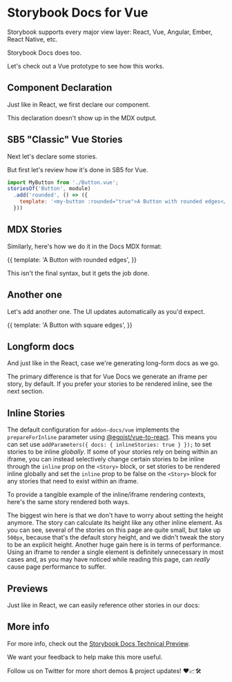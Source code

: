 
# Storybook Docs for Vue

Storybook supports every major view layer:
React, Vue, Angular, Ember, React Native, etc.

Storybook Docs does too.

<Story id="welcome--welcome" height="370px" />

Let's check out a Vue prototype to see how this works.

## Component Declaration

Just like in React, we first declare our component.

<Meta title="Addon|Docs" />

This declaration doesn't show up in the MDX output.

## SB5 "Classic" Vue Stories

Next let's declare some stories.

But first let's review how it's done in SB5 for Vue.

```js
import MyButton from './Button.vue';
storiesOf('Button', module)
  .add('rounded', () => ({
    template: '<my-button :rounded="true">A Button with rounded edges</my-button>',
  }))
```

## MDX Stories

Similarly, here's how we do it in the Docs MDX format:

<Story name="rounded">
  {{
    template: '<my-button :rounded="true">A Button with rounded edges</my-button>',
  }}
</Story>

This isn't the final syntax, but it gets the job done.

## Another one

Let's add another one. The UI updates automatically as you'd expect.

<Story name="square">
  {{
    template: '<my-button :rounded="false">A Button with square edges</my-button>',
  }}
</Story>

## Longform docs

And just like in the React, case we're generating long-form docs as we go.

The primary difference is that for Vue Docs we generate an iframe per story, by default. If you prefer your stories to be rendered inline, see the next section. 

## Inline Stories

The default configuration for `addon-docs/vue` implements the `prepareForInline` parameter using [@egoist/vue-to-react](https://github.com/egoist/vue-to-react). This means you can set use `addParameters({ docs: { inlineStories: true } });` to set stories to be inline _globally_. If some of your stories rely on being within an iframe, you can instead selectively change certain stories to be inline through the `inline` prop on the `<Story>` block, or set stories to be rendered inline globally and set the `inline` prop to be false on the `<Story>` block for any stories that need to exist within an iframe. 

To provide a tangible example of the inline/iframe rendering contexts, here's the same story rendered both ways.

<Preview>
  <Story id="app--app" inline={true} />
</Preview>

<Preview>
  <Story id="app--app" height="200px" />
</Preview>

The biggest win here is that we don't have to worry about setting the height anymore. The story can calculate its height like any other inline element. As you can see, several of the stories on this page are quite small, but take up `500px`, because that's the default story height, and we didn't tweak the story to be an explicit height. Another huge gain here is in terms of performance. Using an iframe to render a single element is definitely unnecessary in most cases and, as you may have noticed while reading this page, can _really_ cause page performance to suffer.

## Previews

Just like in React, we can easily reference other stories in our docs:

<Story id="addon-knobs--all-knobs" height="400px"/>

## More info

For more info, check out the [Storybook Docs Technical Preview](https://docs.google.com/document/d/1un6YX7xDKEKl5-MVb-egnOYN8dynb5Hf7mq0hipk8JE/edit?usp=sharing).

We want your feedback to help make this more useful.

Follow us on Twitter for more short demos & project updates! ❤️📈🛠
